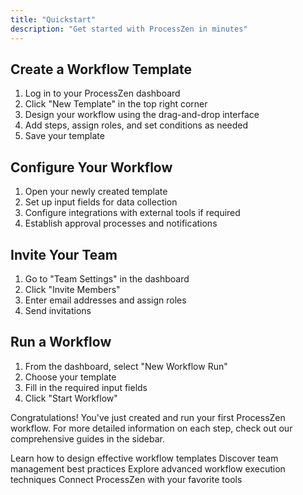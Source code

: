 ```yaml
---
title: "Quickstart"
description: "Get started with ProcessZen in minutes"
---
```


## Create a Workflow Template

1. Log in to your ProcessZen dashboard
2. Click "New Template" in the top right corner
3. Design your workflow using the drag-and-drop interface
4. Add steps, assign roles, and set conditions as needed
5. Save your template

## Configure Your Workflow

1. Open your newly created template
2. Set up input fields for data collection
3. Configure integrations with external tools if required
4. Establish approval processes and notifications

## Invite Your Team

1. Go to "Team Settings" in the dashboard
2. Click "Invite Members"
3. Enter email addresses and assign roles
4. Send invitations

## Run a Workflow

1. From the dashboard, select "New Workflow Run"
2. Choose your template
3. Fill in the required input fields
4. Click "Start Workflow"

Congratulations! You've just created and run your first ProcessZen workflow. For more detailed information on each step, check out our comprehensive guides in the sidebar.

<CardGroup>
  <Card title="Create Templates" icon="pencil" href="/templates/create">
    Learn how to design effective workflow templates
  </Card>
  <Card title="Manage Team" icon="users" href="/team/management">
    Discover team management best practices
  </Card>
  <Card title="Run Workflows" icon="play" href="/workflows/run">
    Explore advanced workflow execution techniques
  </Card>
  <Card
    title="Integrate Tools"
    icon="puzzle-piece"
    href="/integrations/overview"
  >
    Connect ProcessZen with your favorite tools
  </Card>
</CardGroup>
